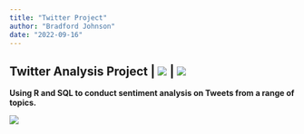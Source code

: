 ```yaml
---
title: "Twitter Project"
author: "Bradford Johnson"
date: "2022-09-16"
---
```


## **Twitter Analysis Project \|** ![](https://img.shields.io/badge/%E2%8F%B3-Work%20in%20progress-red) **\|** [![](https://img.shields.io/badge/%F0%9F%94%8D-CLICK%20HERE%20to%20view%20project-informational)](https://github.com/bradfordjohnson/twitter-analysis-project)

**Using R and SQL to conduct sentiment analysis on Tweets from a range of topics.**

![](jeremy-bezanger-EXDRSDPJbv4-unsplash.jpg)
